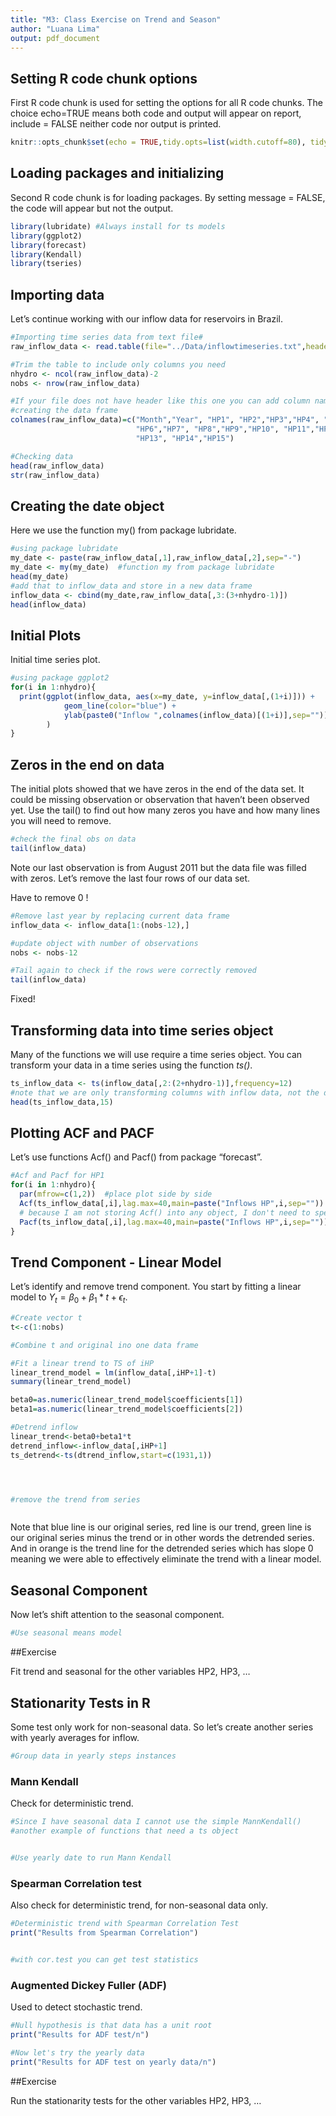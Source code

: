 ```yaml
---
title: "M3: Class Exercise on Trend and Season"
author: "Luana Lima"
output: pdf_document
---
```


## Setting R code chunk options

First R code chunk is used for setting the options for all R code chunks. The choice echo=TRUE means both code and output will appear on report, include = FALSE neither code nor output is printed.

```r
knitr::opts_chunk$set(echo = TRUE,tidy.opts=list(width.cutoff=80), tidy=FALSE) 
```

## Loading packages and initializing

Second R code chunk is for loading packages. By setting message = FALSE, the code will appear but not the output. 

```r
library(lubridate) #Always install for ts models 
library(ggplot2)
library(forecast)
library(Kendall)
library(tseries)

```

## Importing data

Let's continue working with our inflow data for reservoirs in Brazil. 

```r

#Importing time series data from text file#
raw_inflow_data <- read.table(file="../Data/inflowtimeseries.txt",header=FALSE,skip=0)

#Trim the table to include only columns you need
nhydro <- ncol(raw_inflow_data)-2
nobs <- nrow(raw_inflow_data) 

#If your file does not have header like this one you can add column names after 
#creating the data frame
colnames(raw_inflow_data)=c("Month","Year", "HP1", "HP2","HP3","HP4", "HP5",
                            "HP6","HP7", "HP8","HP9","HP10", "HP11","HP12", 
                            "HP13", "HP14","HP15")

#Checking data
head(raw_inflow_data)
str(raw_inflow_data)
```
## Creating the date object

Here we use the function my() from package lubridate.

```r
#using package lubridate
my_date <- paste(raw_inflow_data[,1],raw_inflow_data[,2],sep="-")
my_date <- my(my_date)  #function my from package lubridate
head(my_date)
#add that to inflow_data and store in a new data frame 
inflow_data <- cbind(my_date,raw_inflow_data[,3:(3+nhydro-1)])
head(inflow_data)

```


## Initial Plots

Initial time series plot.

```r
#using package ggplot2
for(i in 1:nhydro){
  print(ggplot(inflow_data, aes(x=my_date, y=inflow_data[,(1+i)])) +
            geom_line(color="blue") +
            ylab(paste0("Inflow ",colnames(inflow_data)[(1+i)],sep="")) 
        )
}

```

## Zeros in the end on data 

The initial plots showed that we have zeros in the end of the data set. It could be missing observation or observation that haven't been observed yet. Use the tail() to find out how many zeros you have and how many lines you will need to remove.

```r
#check the final obs on data 
tail(inflow_data)


```

Note our last observation is from August 2011 but the data file was filled with zeros. Let's remove the last four rows of our data set.

Have to remove 0 ! 


```r
#Remove last year by replacing current data frame
inflow_data <- inflow_data[1:(nobs-12),]

#update object with number of observations
nobs <- nobs-12

#Tail again to check if the rows were correctly removed
tail(inflow_data)
```
Fixed!

## Transforming data into time series object

Many of the functions we will use require a time series object. You can transform your data in a time series using the function *ts()*. 

```r
ts_inflow_data <- ts(inflow_data[,2:(2+nhydro-1)],frequency=12) 
#note that we are only transforming columns with inflow data, not the date columns  #start=my_date[1],end=my_date[nobs],
head(ts_inflow_data,15)
```


## Plotting ACF and PACF

Let's use functions Acf() and Pacf() from package "forecast".

```r
#Acf and Pacf for HP1
for(i in 1:nhydro){
  par(mfrow=c(1,2))  #place plot side by side
  Acf(ts_inflow_data[,i],lag.max=40,main=paste("Inflows HP",i,sep="")) 
  # because I am not storing Acf() into any object, I don't need to specify plot=TRUE 
  Pacf(ts_inflow_data[,i],lag.max=40,main=paste("Inflows HP",i,sep=""))
}

```


## Trend Component - Linear Model

Let's identify and remove trend component. You start by fitting a linear model to $Y_t=\beta_0+\beta_1*t+\epsilon_t$. 

```r
#Create vector t
t<-c(1:nobs)

#Combine t and original ino one data frame 

#Fit a linear trend to TS of iHP
linear_trend_model = lm(inflow_data[,iHP+1]-t)
summary(linear_trend_model)

beta0=as.numeric(linear_trend_model$coefficients[1])
beta1=as.numeric(linear_trend_model$coefficients[2])

#Detrend inflow 
linear_trend<-beta0+beta1*t 
detrend_inflow<-inflow_data[,iHP+1]
ts_detrend<-ts(dtrend_inflow,start=c(1931,1))





```


```r
#remove the trend from series



```

Note that blue line is our original series, red line is our trend, green line is our original series minus the trend or in other words the detrended series. And in orange is the trend line for the detrended series which has slope 0 meaning we were able to effectively eliminate the trend with a linear model.


## Seasonal Component

Now let's shift attention to the seasonal component.

```r
#Use seasonal means model


```

##Exercise

Fit trend and seasonal for the other variables HP2, HP3, ...


## Stationarity Tests in R

Some test only work for non-seasonal data. So let's create another series with yearly averages for inflow.

```r
#Group data in yearly steps instances


```

### Mann Kendall 

Check for deterministic trend.

```r

#Since I have seasonal data I cannot use the simple MannKendall()
#another example of functions that need a ts object


#Use yearly date to run Mann Kendall

```

### Spearman Correlation test 

Also check for deterministic trend, for non-seasonal data only.

```r
#Deterministic trend with Spearman Correlation Test
print("Results from Spearman Correlation")


#with cor.test you can get test statistics

```

### Augmented Dickey Fuller (ADF)

Used to detect stochastic trend.

```r
#Null hypothesis is that data has a unit root
print("Results for ADF test/n")

#Now let's try the yearly data
print("Results for ADF test on yearly data/n")

```

##Exercise

Run the stationarity tests for the other variables HP2, HP3, ...

